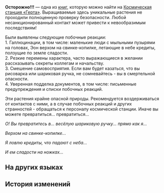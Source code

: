 {{Книга Инфобокс
|id           = 286
|Название     = Осторожно!!!
|Изображение  = Item Electronic Notice.png
|Мир          = Космическая станция «Герта»
|Томов        = 1
|Автор        = <!--нужно добавить-->
|Описание     = Предупреждение, размещённое в теплице Отделом экологии.
|Том1         = {{tx}}
|Источник1    = {{tx|Отсутствует источник}}
|Персонажи    = 
|Фракции      = 
}}
'''Осторожно!!!''' — одна из [[Книги|книг]], которую можно найти на [[Космическая станция «Герта»]].
<!--
==Получение==
<gallery>
Книга НАЗВАНИЕ.png|НАЗВАНИЕ
Локация НАЗВАНИЕ.png|Расположение на карте. Ближайший пространственный якорь «[[НАЗВАНИЕ]]»
</gallery>
-->
Выращиваемые здесь уникальные растения не проходили полноценную проверку безопасности. Любой несанкционированный контакт может привести к невообразимым последствиям!

Были выявлены следующие побочные реакции:<br />
1. Галлюцинации, в том числе: маленькие люди с мыльными пузырями на головах, Эон верхом на свинке-копилке, летающие в небе кредиты, ползущие по земле сладости.<br />
2. Резкие перемены характера, часто выражающиеся в желании рассказывать секреты коллегам и начальству.<br />
3. Смешение самовосприятия. Если вам будет казаться, что вы рисоварка или шариковая ручка, не сомневайтесь - вы в смертельной опасности.<br />
4. Уверенная подделка документов, в том числе: письменные предупреждения и списки побочных реакций.

Эти растения крайне опасной природы. Рекомендуется воздерживаться от контактов с ними, а в случае побочных реакций и других странностей - обращаться к персоналу космической станции. Иначе вы можете превратиться... превратиться...

''О! Вы превратитесь в... весёлую шариковую ручку... прямо как я...''

''Верхом на свинке-копилке...''

''Я ловлю кредиты, что падают с неба...''

''И ем сладости на ножках...''

==На других языках==
{{На других языках
|en   = Warning!!!
|zhs  = 警告！！！
|zht  = 警告！！！
|ja   = 警告！！！
|ko   = 경고!!!
|es   = ¡Advertencia!
|fr   = Avertissement&nbsp;!!!
|ru   = Осторожно!!!
|th   = คำเตือน!!!
|vi   = Cảnh báo!!!
|de   = Warnung!!!
|id   = Peringatan!!!
|pt   = Aviso!!!
}}

==История изменений==
{{История изменений|2.7}}